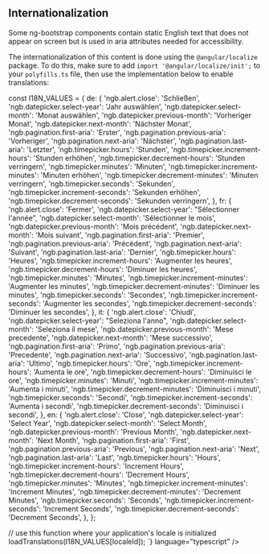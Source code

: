 
## Internationalization

Some ng-bootstrap components contain static English text that does not appear on screen but is used in aria attributes needed for accessibility.

The internationalization of this content is done using the `@angular/localize` package.
To do this, make sure to add `import '@angular/localize/init';` to your `polyfills.ts` file,
then use the implementation below to enable translations:

<div className='limit-source-height'>
  <Source
    code={`

const I18N_VALUES = {
  de: {
    'ngb.alert.close': 'Schließen',
    'ngb.datepicker.select-year': 'Jahr auswählen',
    'ngb.datepicker.select-month': 'Monat auswählen',
    'ngb.datepicker.previous-month': 'Vorheriger Monat',
    'ngb.datepicker.next-month': 'Nächster Monat',
    'ngb.pagination.first-aria': 'Erster',
    'ngb.pagination.previous-aria': 'Vorheriger',
    'ngb.pagination.next-aria': 'Nächster',
    'ngb.pagination.last-aria': 'Letzter',
    'ngb.timepicker.hours': 'Stunden',
    'ngb.timepicker.increment-hours': 'Stunden erhöhen',
    'ngb.timepicker.decrement-hours': 'Stunden verringern',
    'ngb.timepicker.minutes': 'Minuten',
    'ngb.timepicker.increment-minutes': 'Minuten erhöhen',
    'ngb.timepicker.decrement-minutes': 'Minuten verringern',
    'ngb.timepicker.seconds': 'Sekunden',
    'ngb.timepicker.increment-seconds': 'Sekunden erhöhen',
    'ngb.timepicker.decrement-seconds': 'Sekunden verringern',
  },
  fr: {
    'ngb.alert.close': 'Fermer',
    'ngb.datepicker.select-year': "Sélectionner l'année",
    'ngb.datepicker.select-month': 'Sélectionner le mois',
    'ngb.datepicker.previous-month': 'Mois précédent',
    'ngb.datepicker.next-month': 'Mois suivant',
    'ngb.pagination.first-aria': 'Premier',
    'ngb.pagination.previous-aria': 'Précédent',
    'ngb.pagination.next-aria': 'Suivant',
    'ngb.pagination.last-aria': 'Dernier',
    'ngb.timepicker.hours': 'Heures',
    'ngb.timepicker.increment-hours': 'Augmenter les heures',
    'ngb.timepicker.decrement-hours': 'Diminuer les heures',
    'ngb.timepicker.minutes': 'Minutes',
    'ngb.timepicker.increment-minutes': 'Augmenter les minutes',
    'ngb.timepicker.decrement-minutes': 'Diminuer les minutes',
    'ngb.timepicker.seconds': 'Secondes',
    'ngb.timepicker.increment-seconds': 'Augmenter les secondes',
    'ngb.timepicker.decrement-seconds': 'Diminuer les secondes',
  },
  it: {
    'ngb.alert.close': 'Chiudi',
    'ngb.datepicker.select-year': "Seleziona l'anno",
    'ngb.datepicker.select-month': 'Seleziona il mese',
    'ngb.datepicker.previous-month': 'Mese precedente',
    'ngb.datepicker.next-month': 'Mese successivo',
    'ngb.pagination.first-aria': 'Primo',
    'ngb.pagination.previous-aria': 'Precedente',
    'ngb.pagination.next-aria': 'Successivo',
    'ngb.pagination.last-aria': 'Ultimo',
    'ngb.timepicker.hours': 'Ore',
    'ngb.timepicker.increment-hours': 'Aumenta le ore',
    'ngb.timepicker.decrement-hours': 'Diminuisci le ore',
    'ngb.timepicker.minutes': 'Minuti',
    'ngb.timepicker.increment-minutes': 'Aumenta i minuti',
    'ngb.timepicker.decrement-minutes': 'Diminuisci i minuti',
    'ngb.timepicker.seconds': 'Secondi',
    'ngb.timepicker.increment-seconds': 'Aumenta i secondi',
    'ngb.timepicker.decrement-seconds': 'Diminuisci i secondi',
  },
  en: {
    'ngb.alert.close': 'Close',
    'ngb.datepicker.select-year': 'Select Year',
    'ngb.datepicker.select-month': 'Select Month',
    'ngb.datepicker.previous-month': 'Previous Month',
    'ngb.datepicker.next-month': 'Next Month',
    'ngb.pagination.first-aria': 'First',
    'ngb.pagination.previous-aria': 'Previous',
    'ngb.pagination.next-aria': 'Next',
    'ngb.pagination.last-aria': 'Last',
    'ngb.timepicker.hours': 'Hours',
    'ngb.timepicker.increment-hours': 'Increment Hours',
    'ngb.timepicker.decrement-hours': 'Decrement Hours',
    'ngb.timepicker.minutes': 'Minutes',
    'ngb.timepicker.increment-minutes': 'Increment Minutes',
    'ngb.timepicker.decrement-minutes': 'Decrement Minutes',
    'ngb.timepicker.seconds': 'Seconds',
    'ngb.timepicker.increment-seconds': 'Increment Seconds',
    'ngb.timepicker.decrement-seconds': 'Decrement Seconds',
  },
};

// use this function where your application's locale is initialized
loadTranslations(I18N_VALUES[localeId]);
  `}
    language="typescript"
  />
</div>
